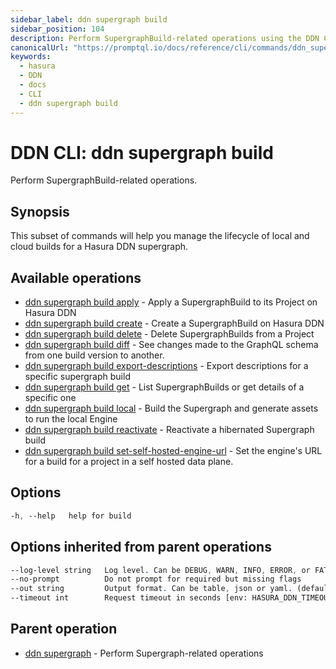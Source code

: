 ```yaml
---
sidebar_label: ddn supergraph build
sidebar_position: 104
description: Perform SupergraphBuild-related operations using the DDN CLI
canonicalUrl: "https://promptql.io/docs/reference/cli/commands/ddn_supergraph_build"
keywords:
  - hasura
  - DDN
  - docs
  - CLI
  - ddn supergraph build
---
```


# DDN CLI: ddn supergraph build

Perform SupergraphBuild-related operations.

## Synopsis

This subset of commands will help you manage the lifecycle of local and cloud builds for a Hasura DDN supergraph.

## Available operations

- [ddn supergraph build apply](/reference/cli/commands/ddn_supergraph_build_apply) - Apply a SupergraphBuild to its Project on Hasura DDN
- [ddn supergraph build create](/reference/cli/commands/ddn_supergraph_build_create) - Create a SupergraphBuild on Hasura DDN
- [ddn supergraph build delete](/reference/cli/commands/ddn_supergraph_build_delete) - Delete SupergraphBuilds from a Project
- [ddn supergraph build diff](/reference/cli/commands/ddn_supergraph_build_diff) - See changes made to the GraphQL schema from one build version to another.
- [ddn supergraph build export-descriptions](/reference/cli/commands/ddn_supergraph_build_export-descriptions) - Export descriptions for a specific supergraph build
- [ddn supergraph build get](/reference/cli/commands/ddn_supergraph_build_get) - List SupergraphBuilds or get details of a specific one
- [ddn supergraph build local](/reference/cli/commands/ddn_supergraph_build_local) - Build the Supergraph and generate assets to run the local Engine
- [ddn supergraph build reactivate](/reference/cli/commands/ddn_supergraph_build_reactivate) - Reactivate a hibernated Supergraph build
- [ddn supergraph build set-self-hosted-engine-url](/reference/cli/commands/ddn_supergraph_build_set-self-hosted-engine-url) - Set the engine's URL for a build for a project in a self hosted data plane.

## Options

```sass
-h, --help   help for build
```

## Options inherited from parent operations

```sass
--log-level string   Log level. Can be DEBUG, WARN, INFO, ERROR, or FATAL. (default "INFO")
--no-prompt          Do not prompt for required but missing flags
--out string         Output format. Can be table, json or yaml. (default "table")
--timeout int        Request timeout in seconds [env: HASURA_DDN_TIMEOUT] (default 100)
```

## Parent operation

- [ddn supergraph](/reference/cli/commands/ddn_supergraph) - Perform Supergraph-related operations
